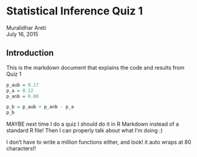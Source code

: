 # Statistical Inference Quiz 1
Muralidhar Areti  
July 16, 2015

## Introduction
This is the markdown document that explains the code and results from Quiz 1

```r
p_aub = 0.17
p_a = 0.12
p_anb = 0.06

p_b = p_aub + p_anb - p_a
p_b
```

MAYBE next time I do a quiz I should do it in R Markdown instead of a standard R file! Then I can properly talk about what I'm doing :)

I don't have to write a million functions either, and look! it auto wraps at 80 characters!!